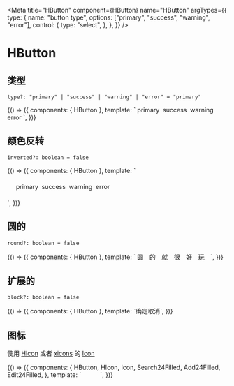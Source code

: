 

<Meta
  title="HButton"
  component={HButton}
  name="HButton"
  argTypes={{
    type: {
      name: "button type",
      options: ["primary", "success", "warning", "error"],
      control: {
        type: "select",
      },
    },
  }}
/>

# HButton

## 类型

`type?: "primary" | "success" | "warning" | "error" = "primary"`

<Canvas>
  <Story name="类型">
    {() => ({
      components: { HButton },
      template: `
  <HButton type="primary">primary</HButton>&nbsp;
  <HButton type="success">success</HButton>&nbsp;
  <HButton type="warning">warning</HButton>&nbsp;
  <HButton type="error">error</HButton>
  `,
    })}
  </Story>
</Canvas>

## 颜色反转

`inverted?: boolean = false`

<Canvas>
  <Story name="颜色反转" parameters={{ layout: "fullscreen" }}>
    {() => ({
      components: { HButton },
      template: `
<div style="padding:20px;">
  <HButton type="primary" inverted>primary</HButton>&nbsp;
  <HButton type="success" inverted>success</HButton>&nbsp;
  <HButton type="warning" inverted>warning</HButton>&nbsp;
  <HButton type="error" inverted>error</HButton>
</div>
  `,
    })}
  </Story>
</Canvas>

## 圆的

`round?: boolean = false`

<Canvas>
  <Story name="圆的">
    {() => ({
      components: { HButton },
      template: `
<HButton round style="margin-right:10px">圆</HButton>
<HButton round style="margin-right:10px">的</HButton>
<HButton round style="margin-right:10px">就</HButton>
<HButton round style="margin-right:10px">很</HButton>
<HButton round style="margin-right:10px">好</HButton>
<HButton round style="margin-right:10px">玩</HButton>
`,
    })}
  </Story>
</Canvas>

## 扩展的

`block?: boolean = false`

<Canvas>
  <Story name="扩展的">
    {() => ({
      components: { HButton },
      template: `<HButton block style="margin-bottom:10px">确定</HButton><HButton block type="error">取消</HButton>`,
    })}
  </Story>
</Canvas>

## 图标

使用 [HIcon](?path=/docs/hicon--基础) 或者 [xicons](https://www.xicons.org/#/) 的 [Icon](https://github.com/07akioni/xicons#usage)

<Canvas>
  <Story name="图标">
    {() => ({
      components: {
        HButton,
        HIcon,
        Icon,
        Search24Filled,
        Add24Filled,
        Edit24Filled,
      },
      template: `
<HButton round>
  <HIcon>
    <Search24Filled />
  </HIcon>
</HButton>&nbsp;
<HButton round>
  <HIcon>
    <Add24Filled />
  </HIcon>
</HButton>&nbsp;
<HButton round>
  <HIcon>
    <Edit24Filled />
  </HIcon>
</HButton>&nbsp;
<HButton>
  <HIcon>
    <Search24Filled />
  </HIcon>
</HButton>&nbsp;
<HButton>
  <HIcon>
    <Add24Filled />
  </HIcon>
</HButton>&nbsp;
<HButton>
  <HIcon>
    <Edit24Filled />
  </HIcon>
</HButton>
`,
    })}
  </Story>
</Canvas>

